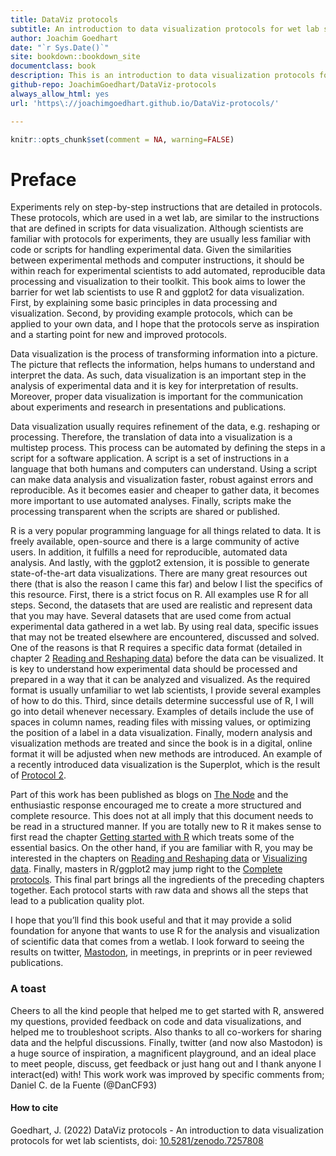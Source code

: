 ```yaml
--- 
title: DataViz protocols
subtitle: An introduction to data visualization protocols for wet lab scientists
author: Joachim Goedhart
date: "`r Sys.Date()`"
site: bookdown::bookdown_site
documentclass: book
description: This is an introduction to data visualization protocols for wet lab scientists
github-repo: JoachimGoedhart/DataViz-protocols
always_allow_html: yes
url: 'https\://joachimgoedhart.github.io/DataViz-protocols/'

---
```


```r
knitr::opts_chunk$set(comment = NA, warning=FALSE)
```


# Preface {-}

Experiments rely on step-by-step instructions that are detailed in protocols. These protocols, which are used in a wet lab, are similar to the instructions that are defined in scripts for data visualization. Although scientists are familiar with protocols for experiments, they are usually less familiar with code or scripts for handling experimental data. Given the similarities between experimental methods and computer instructions, it should be within reach for experimental scientists to add automated, reproducible data processing and visualization to their toolkit. This book aims to lower the barrier for wet lab scientists to use R and ggplot2 for data visualization. First, by explaining some basic principles in data processing and visualization. Second, by providing example protocols, which can be applied to your own data, and I hope that the protocols serve as inspiration and a starting point for new and improved protocols.

Data visualization is the process of transforming information into a picture. The picture that reflects the information, helps humans to understand and interpret the data. As such, data visualization is an important step in the analysis of experimental data and it is key for interpretation of results. Moreover, proper data visualization is important for the communication about experiments and research in presentations and publications.

Data visualization usually requires refinement of the data, e.g. reshaping or processing. Therefore, the translation of data into a visualization is a multistep process. This process can be automated by defining the steps in a script for a software application. A script is a set of instructions in a language that both humans and computers can understand. Using a script can make data analysis and visualization faster, robust against errors and reproducible. As it becomes easier and cheaper to gather data, it becomes more important to use automated analyses. Finally, scripts make the processing transparent when the scripts are shared or published. 

R is a very popular programming language for all things related to data. It is freely available, open-source and there is a large community of active users. In addition, it fulfills a need for reproducible, automated data analysis. And lastly, with the ggplot2 extension, it is possible to generate state-of-the-art data visualizations. There are many great resources out there (that is also the reason I came this far) and below I list the specifics of this resource.
First, there is a strict focus on R. All examples use R for all steps. Second, the datasets that are used are realistic and represent data that you may have. Several datasets that are used come from actual experimental data gathered in a wet lab. By using real data, specific issues that may not be treated elsewhere are encountered, discussed and solved. One of the reasons is that R requires a specific data format (detailed in chapter 2 [Reading and Reshaping data](#read-and-reshape)) before the data can be visualized. It is key to understand how experimental data should be processed and prepared in a way that it can be analyzed and visualized. As the required format is usually unfamiliar to wet lab scientists, I provide several examples of how to do this.
Third, since details determine successful use of R, I will go into detail whenever necessary. Examples of details include the use of spaces in column names, reading files with missing values, or optimizing the position of a label in a data visualization.
Finally, modern analysis and visualization methods are treated and since the book is in a digital, online format it will be adjusted when new methods are introduced. An example of a recently introduced data visualization is the Superplot, which is the result of [Protocol 2](#protocol-2).

Part of this work has been published as blogs on [The Node](https://thenode.biologists.com) and the enthusiastic response encouraged me to create a more structured and complete resource. This does not at all imply that this document needs to be read in a structured manner. If you are totally new to R it makes sense to first read the chapter [Getting started with R](#getting-started) which treats some of the essential basics. On the other hand, if you are familiar with R, you may be interested in the chapters on [Reading and Reshaping data](#read-and-reshape) or [Visualizing data](#plotting-the-data). Finally, masters in R/ggplot2 may jump right to the [Complete protocols](#complete-protocols). This final part brings all the ingredients of the preceding chapters together. Each protocol starts with raw data and shows all the steps that lead to a publication quality plot.

I hope that you'll find this book useful and that it may provide a solid foundation for anyone that wants to use R for the analysis and visualization of scientific data that comes from a wetlab. I look forward to seeing the results on twitter, <a rel="me" href="https://mas.to/@JoachimGoedhart">Mastodon</a>, in meetings, in preprints or in peer reviewed publications.


### A toast {-}
Cheers to all the kind people that helped me to get started with R, answered my questions, provided feedback on code and data visualizations, and helped me to troubleshoot scripts. Also thanks to all co-workers for sharing data and the helpful discussions. Finally, twitter (and now also Mastodon) is a huge source of inspiration, a magnificent playground, and an ideal place to meet people, discuss, get feedback or just hang out and I thank anyone I interact(ed) with!
This work work was improved by specific comments from; Daniel C. de la Fuente (\@DanCF93)

#### How to cite {-}

Goedhart, J. (2022) DataViz protocols - An introduction to data visualization protocols for wet lab scientists, doi: [10.5281/zenodo.7257808](https://doi.org/10.5281/zenodo.7257808)
